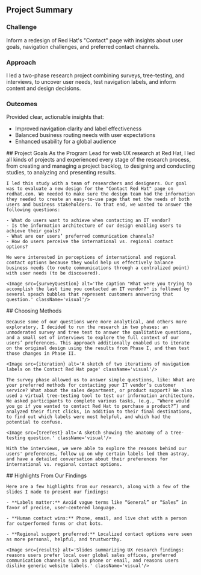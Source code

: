 

<section className='summary-card'>
    <div className='wrapper'>
        <h2 className='visually-hidden'>Project Summary</h2>
        <div className='summary-card'>
            <div>
                <h3>Challenge</h3>
                <p>Inform a redesign of Red Hat's "Contact" page with insights about user goals, navigation challenges, and preferred contact channels.</p>
            </div>
            <div>
                <h3>Approach</h3>
                <p>I led a two-phase research project combining surveys, tree-testing, and interviews, to uncover user needs, test navigation labels, and inform content and design decisions.</p>
            </div>
            <div>
                <h3>Outcomes</h3>
                <p>Provided clear, actionable insights that:</p>
                <ul>
                    <li>Improved navigation clarity and label effectiveness</li>
                    <li>Balanced business routing needs with user expectations</li>
                    <li>Enhanced usability for a global audience</li>
                </ul>
            </div>
        </div>
    </div>
</section>
<Section theme='alt'>
    ## Project Goals
    As the Program Lead for web UX research at Red Hat, I led all kinds of projects and experienced every stage of the research process, from creating and managing a project backlog, to designing and conducting studies, to analyzing and presenting results.
    
    I led this study with a team of researchers and designers. Our goal was to evaluate a new design for the "Contact Red Hat" page on redhat.com. We needed to make sure the design team had the information they needed to create an easy-to-use page that met the needs of both users and business stakeholders. To that end, we wanted to answer the following questions:

    - What do users want to achieve when contacting an IT vendor?
    - Is the information architecture of our design enabling users to achieve their goals?
    - What are our users’ preferred communication channels?
    - How do users perceive the international vs. regional contact options?

    We were interested in perceptions of international and regional contact options because they would help us effectively balance business needs (to route communications through a centralized point) with user needs (to be discovered).

    <Image src={surveyQuestion} alt='The caption "What were you trying to accomplish the last time you contacted an IT vendor?" is followed by several speach bubbles that represent customers answering that question.' className='visual'/>
</Section>
<Section theme=''>
    ## Choosing Methods

    Because some of our questions were more analytical, and others more exploratory, I decided to run the research in two phases: an unmoderated survey and tree test to answer the qualitative questions, and a small set of interviews to explore the full context of our users’ preferences. This approach additionally enabled us to iterate on the original design using the results from Phase I, and then test those changes in Phase II.

    <Image src={iteration} alt='A sketch of two iterations of navigation labels on the Contact Red Hat page' className='visual'/>

    The survey phase allowed us to answer simple questions, like: What are your preferred methods for contacting your IT vendor’s customer service? What about the sales department, or product support? We also used a virtual tree-testing tool to test our information architecture. We asked participants to complete various tasks, (e.g., “Where would you go if you wanted to contact Red Hat to purchase a product?”) and analyzed their first clicks, in addition to their final destinations, to find out which labels were most helpful, and which had the potential to confuse.

    <Image src={treeTest} alt='A sketch showing the anatomy of a tree-testing question.' className='visual'/>

    With the interviews, we were able to explore the reasons behind our users' preferences, follow up on why certain labels led them astray, and have a detailed conversation about their preferences for international vs. regional contact options.
</Section>
<Section theme='alt'>
    ## Highlights From Our Findings

    Here are a few highlights from our research, along with a few of the slides I made to present our findings:

    - **Labels matter:** Avoid vague terms like “General” or “Sales” in favor of precise, user-centered language.

    - **Human contact wins:** Phone, email, and live chat with a person far outperformed forms or chat bots.

    - **Regional support preferred:** Localized contact options were seen as more personal, helpful, and trustworthy.

    <Image src={results} alt='Slides summarizing UX research findings: reasons users prefer local over global sales offices, preferred communication channels such as phone or email, and reasons users dislike generic website labels.' className='visual'/>
</Section>
